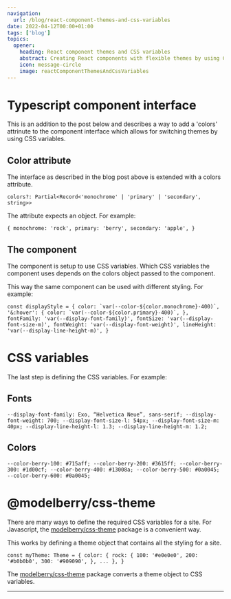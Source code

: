 ```yaml
---
navigation:
  url: /blog/react-component-themes-and-css-variables
date: 2022-04-12T00:00+01:00
tags: ['blog']
topics:
  opener:
    heading: React component themes and CSS variables
    abstract: Creating React components with flexible themes by using CSS variables.
    icon: message-circle
    image: reactComponentThemesAndCssVariables
---
```

# Typescript component interface

This is an addition to the post below and describes a way to add a 'colors'
attrinute to the component interface which allows for switching themes by using
CSS variables.

## Color attribute

The interface as described in the blog post above is extended with a colors
attribute.

`colors?: Partial<Record<'monochrome' | 'primary' | 'secondary', string>>`

The attribute expects an object. For example:

`{ monochrome: 'rock', primary: 'berry', secondary: 'apple', }`

## The component

The component is setup to use CSS variables. Which CSS variables the component
uses depends on the colors object passed to the component.

This way the same component can be used with different styling. For example:

`` const displayStyle = { color: `var(--color-${color.monochrome}-400)`,
'&:hover': { color: `var(--color-${color.primary}-400)`, }, fontFamily:
'var(--display-font-family)', fontSize: 'var(--display-font-size-m)',
fontWeight: 'var(--display-font-weight)', lineHeight:
'var(--display-line-height-m)', } ``

# CSS variables

The last step is defining the CSS variables. For example:

## Fonts

`--display-font-family: Exo, “Helvetica Neue”, sans-serif;
--display-font-weight: 700; --display-font-size-l: 54px; --display-font-size-m:
40px; --display-line-height-l: 1.3; --display-line-height-m: 1.2;`

## Colors

`--color-berry-100: #715aff; --color-berry-200: #3615ff; --color-berry-300:
#1d00cf; --color-berry-400: #13008a; --color-berry-500: #0a0045;
--color-berry-600: #0a0045;`

# @modelberry/css-theme

There are many ways to define the required CSS variables for a site. For
Javascript, the
[modelberry/css-theme](https://www.npmjs.com/package/@modelberry/css-theme)
package is a convenient way.

This works by defining a theme object that contains all the styling for a site.

`const myTheme: Theme = { color: { rock: { 100: '#e0e0e0', 200: '#b0b0b0', 300:
'#909090', }, ... }, }`

The [modelberry/css-theme](https://www.npmjs.com/package/@modelberry/css-theme)
package converts a theme object to CSS variables.

---
